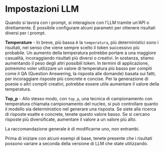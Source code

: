 # Impostazioni LLM

Quando si lavora con i prompt, si interagisce con l'LLM tramite un'API o direttamente. È possibile configurare alcuni parametri per ottenere risultati diversi per i prompt. 

**Temperature** - In breve, più bassa è la `temperatura`, più deterministici sono i risultati, nel senso che viene sempre scelto il token successivo più probabile. Un aumento della temperatura potrebbe portare a una maggiore casualità, incoraggiando risultati più diversi o creativi. In sostanza, stiamo aumentando il peso degli altri possibili token. In termini di applicazione, potremmo voler utilizzare un valore di temperatura più basso per compiti come il QA (Question Answering, la risposta alle domande) basata sui fatti, per incoraggiare risposte più concrete e concise. Per la generazione di poesie o altri compiti creativi, potrebbe essere utile aumentare il valore della temperatura.

**Top_p** - Allo stesso modo, con `top_p`, una tecnica di campionamento con temperatura chiamata campionamento del nucleo, si può controllare quanto il modello sia deterministico nel generare una risposta. Se siete alla ricerca di risposte esatte e concrete, tenete questo valore basso. Se si cercano risposte più diversificate, aumentare il valore a un valore più alto. 

La raccomandazione generale è di modificarne uno, non entrambi.

Prima di iniziare con alcuni esempi di base, tenete presente che i risultati possono variare a seconda della versione di LLM che state utilizzando.
